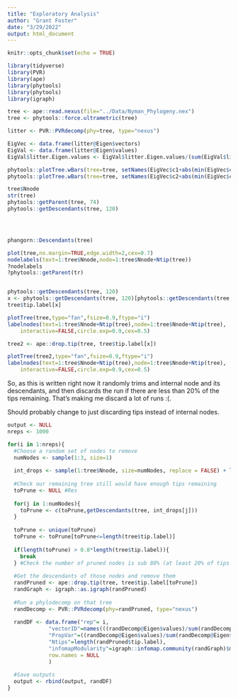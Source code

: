 ```yaml
---
title: "Exploratory Analysis"
author: "Grant Foster"
date: "3/29/2022"
output: html_document
---
```


```r
knitr::opts_chunk$set(echo = TRUE)
```

```r
library(tidyverse)
library(PVR)
library(ape)
library(phytools)
library(phytools)
library(igraph)
```


```r
tree <- ape::read.nexus(file="../Data/Nyman_Phylogeny.nex")
tree <- phytools::force.ultrametric(tree)

litter <- PVR::PVRdecomp(phy=tree, type="nexus")

EigVec <- data.frame(litter@Eigen$vectors)
EigVal <- data.frame(litter@Eigen$values)
EigVal$litter.Eigen.values <- EigVal$litter.Eigen.values/(sum(EigVal$litter.Eigen.values))

phytools::plotTree.wBars(tree=tree, setNames(EigVec$c1+abs(min(EigVec$c1)), tree$tip.label))
phytools::plotTree.wBars(tree=tree, setNames(EigVec$c2+abs(min(EigVec$c2)), tree$tip.label))
```

```r
tree$Nnode
str(tree)
phytools::getParent(tree, 74)
phytools::getDescendants(tree, 120)




phangorn::Descendants(tree)

plot(tree,no.margin=TRUE,edge.width=2,cex=0.7)
nodelabels(text=1:tree$Nnode,node=1:tree$Nnode+Ntip(tree))
?nodelabels
?phytools::getParent(tr)


phytools::getDescendants(tree, 120)
x <- phytools::getDescendants(tree, 120)[phytools::getDescendants(tree, 120) < length(tree$tip.label)]
tree$tip.label[x]

plotTree(tree,type="fan",fsize=0.9,ftype="i")
labelnodes(text=1:tree$Nnode+Ntip(tree),node=1:tree$Nnode+Ntip(tree),
    interactive=FALSE,circle.exp=0.9,cex=0.5)

tree2 <- ape::drop.tip(tree, tree$tip.label[x])

plotTree(tree2,type="fan",fsize=0.9,ftype="i")
labelnodes(text=1:tree$Nnode+Ntip(tree),node=1:tree$Nnode+Ntip(tree),
    interactive=FALSE,circle.exp=0.9,cex=0.5)


```


So, as this is written right now it randomly trims and internal node and its descendants, and then discards the run if there are less than 20% of the tips remaining. That's making me discard a lot of runs :(.

Should probably change to just discarding tips instead of internal nodes. 
```r
output <- NULL
nreps <- 1000

for(i in 1:nreps){
  #Choose a random set of nodes to remove
  numNodes <- sample(1:3, size=1)
  
  int_drops <- sample(1:tree$Nnode, size=numNodes, replace = FALSE) + length(tree$tip.label)
  
  #Check our remaining tree still would have enough tips remaining
  toPrune <- NULL #Res
  
  for(j in 1:numNodes){
    toPrune <- c(toPrune,getDescendants(tree, int_drops[j]))
  }
  
  toPrune <- unique(toPrune)
  toPrune <- toPrune[toPrune<=length(tree$tip.label)]
  
  if(length(toPrune) > 0.8*length(tree$tip.label)){
    break
  } #Check the number of pruned nodes is sub 80% (at least 20% of tips remaining)
  
  #Get the descendants of those nodes and remove them
  randPruned <- ape::drop.tip(tree, tree$tip.label[toPrune])
  randGraph <- igraph::as.igraph(randPruned)
  
  #Run a phylodecomp on that tree
  randDecomp <- PVR::PVRdecomp(phy=randPruned, type="nexus")
  
  randDF <- data.frame("rep"= i, 
             "vectorID"=names(((randDecomp@Eigen$values)/sum(randDecomp@Eigen$values))[1:10]), 
             "PropVar"=((randDecomp@Eigen$values)/sum(randDecomp@Eigen$values))[1:10],
             "Ntips"=length(randPruned$tip.label), 
             "infomapModularity"=igraph::infomap.community(randGraph)$modularity, 
             row.names = NULL
             )
  
  #Save outputs
  output <- rbind(output, randDF)
}
```

```r

```



